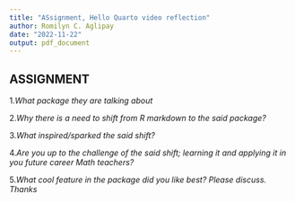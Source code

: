 ```yaml
---
title: "ASsignment, Hello Quarto video reflection"
author: Romilyn C. Aglipay 
date: "2022-11-22"
output: pdf_document
---
```


## ASSIGNMENT

1.*What package they are talking about*

2.*Why there is a need to shift from R markdown to the said package?*

3.*What inspired/sparked the said shift?*

4.*Are you up to the challenge of the said shift; learning it and applying it in you future career Math teachers?*

5.*What cool feature in the package did you like best? Please discuss. Thanks*
